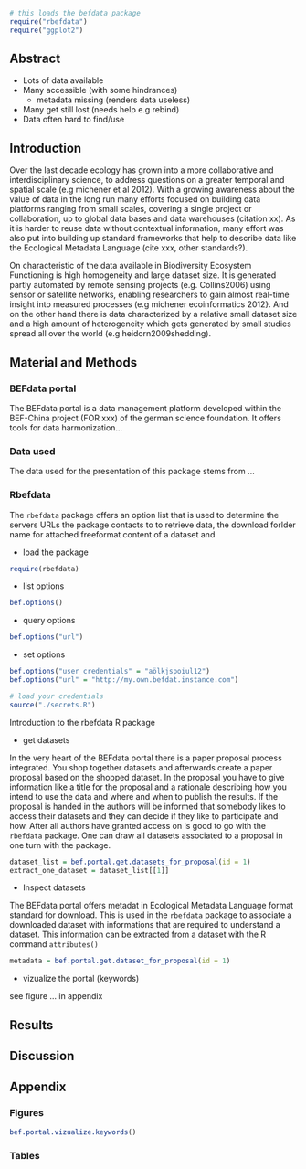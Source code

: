 ```r
# this loads the befdata package
require("rbefdata")  
require("ggplot2") 
```

## Abstract 

* Lots of data available
* Many accessible (with some hindrances) 
    - metadata missing (renders data useless)
* Many get still lost (needs help e.g rebind)
* Data often hard to find/use 

## Introduction 

Over the last decade ecology has grown into a more collaborative and
interdisciplinary science, to address questions on a greater temporal and
spatial scale (e.g michener et al 2012). With a growing awareness about the
value of data in the long run many efforts focused on building data platforms
ranging from small scales, covering a single project or collaboration, up to
global data bases and data warehouses (citation xx).  As it is harder to reuse
data without contextual information, many effort was also put into building up
standard frameworks that help to describe data like the Ecological Metadata
Language (cite xxx, other standards?). 

On characteristic of the data available in Biodiversity Ecosystem Functioning
is high homogeneity and large dataset size. It is generated partly automated by
remote sensing projects (e.g. Collins2006) using sensor or satellite networks,
enabling researchers to gain almost real-time insight into measured processes
(e.g michener ecoinformatics 2012}. And on the other hand there is data
characterized by a relative small dataset size and a high amount of
heterogeneity which gets generated by small studies spread all over the world
(e.g heidorn2009shedding).

## Material and Methods 

### BEFdata portal

The BEFdata portal is a data management platform developed within the 
BEF-China project (FOR xxx) of the german science foundation. It offers 
tools for data harmonization...

### Data used

The data used for the presentation of this package stems from ...

### Rbefdata

The `rbefdata` package offers an option list that is used to determine 
the servers URLs the package contacts to to retrieve data, the download 
forlder name for attached freeformat content of a dataset and 

* load the package

```r
require(rbefdata)
```

* list options

```r
bef.options()
```

* query options

```r
bef.options("url")
```

* set options 

```r
bef.options("user_credentials" = "aölkjspoiul12")
bef.options("url" = "http://my.own.befdat.instance.com")
```

```r
# load your credentials
source("./secrets.R") 
```

Introduction to the rbefdata R package

* get datasets 

In the very heart of the BEFdata portal there is a paper proposal process integrated. You shop together 
datasets and afterwards create a paper proposal based on the shopped dataset. In the proposal
you have to give information like a title for the proposal and a rationale describing how you 
intend to use the data and where and when to publish the results. If the proposal is handed in 
the authors will be informed that somebody likes to access their datasets and they can decide 
if they like to participate and how. After all authors have granted access on is good to go 
with the `rbefdata` package. One can draw all datasets associated to a proposal in one turn 
with the package.

```r
dataset_list = bef.portal.get.datasets_for_proposal(id = 1)
extract_one_dataset = dataset_list[[1]]
```

* Inspect datasets

The BEFdata portal offers metadat in Ecological Metadata Language format standard for download. 
This is used in the `rbefdata` package to associate a downloaded dataset with informations that
are required to understand a dataset. This information can be extracted from a dataset with 
the R command `attributes()`

```r
metadata = bef.portal.get.dataset_for_proposal(id = 1)
```

* vizualize the portal (keywords) 

see figure ... in appendix

## Results 

## Discussion

## Appendix

### Figures 

```r
bef.portal.vizualize.keywords()
```
### Tables
